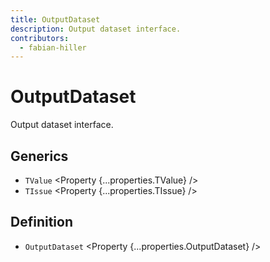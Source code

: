```yaml
---
title: OutputDataset
description: Output dataset interface.
contributors:
  - fabian-hiller
---
```



# OutputDataset

Output dataset interface.

## Generics

- `TValue` <Property {...properties.TValue} />
- `TIssue` <Property {...properties.TIssue} />

## Definition

- `OutputDataset` <Property {...properties.OutputDataset} />
